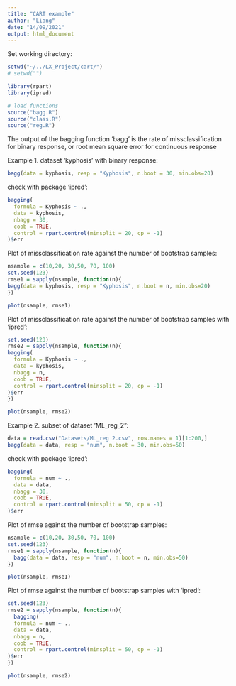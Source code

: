 ```yaml
---
title: "CART example"
author: "Liang"
date: "14/09/2021"
output: html_document
---
```


Set working directory:
  
```r
setwd("~/../LX_Project/cart/")
# setwd("")
```

```r
library(rpart)
library(ipred)

# load functions
source("bagg.R")
source("class.R")
source("reg.R")

```

The output of the bagging function 'bagg' is the rate of missclassification for binary response, or root mean square error for continuous response

Example 1. dataset 'kyphosis' with binary response:
```r
bagg(data = kyphosis, resp = "Kyphosis", n.boot = 30, min.obs=20)
```

check with package 'ipred':
```r
bagging(
  formula = Kyphosis ~ .,
  data = kyphosis,
  nbagg = 30,  
  coob = TRUE,
  control = rpart.control(minsplit = 20, cp = -1)
)$err
```

Plot of missclassification rate against the number of bootstrap samples:
```r
nsample = c(10,20, 30,50, 70, 100)
set.seed(123)
rmse1 = sapply(nsample, function(n){
bagg(data = kyphosis, resp = "Kyphosis", n.boot = n, min.obs=20)
})

plot(nsample, rmse1)
```


Plot of missclassification rate against the number of bootstrap samples with 'ipred':
```r
set.seed(123)
rmse2 = sapply(nsample, function(n){
bagging(
  formula = Kyphosis ~ .,
  data = kyphosis,
  nbagg = n,  
  coob = TRUE,
  control = rpart.control(minsplit = 20, cp = -1)
)$err
})

plot(nsample, rmse2)
```

Example 2. subset of dataset 'ML_reg_2": 
```r
data = read.csv("Datasets/ML_reg 2.csv", row.names = 1)[1:200,]
bagg(data = data, resp = "num", n.boot = 30, min.obs=50)
```

check with package 'ipred':
```r
bagging(
  formula = num ~ .,
  data = data,
  nbagg = 30,  
  coob = TRUE,
  control = rpart.control(minsplit = 50, cp = -1)
)$err
```

Plot of rmse against the number of bootstrap samples:
```r
nsample = c(10,20, 30,50, 70, 100)
set.seed(123)
rmse1 = sapply(nsample, function(n){
  bagg(data = data, resp = "num", n.boot = n, min.obs=50)
})

plot(nsample, rmse1)
```

Plot of rmse against the number of bootstrap samples with 'ipred':
```r
set.seed(123)
rmse2 = sapply(nsample, function(n){
  bagging(
  formula = num ~ .,
  data = data,
  nbagg = n,  
  coob = TRUE,
  control = rpart.control(minsplit = 50, cp = -1)
)$err
})

plot(nsample, rmse2)
```

